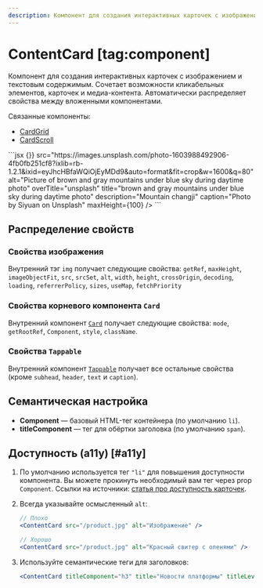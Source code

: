 ```yaml
---
description: Компонент для создания интерактивных карточек с изображением и текстовым содержимым.
---
```


<Overview group="data-display">

# ContentCard [tag:component]

Компонент для создания интерактивных карточек с изображением и текстовым содержимым.
Сочетает возможности кликабельных элементов, карточек и медиа-контента.
Автоматически распределяет свойства между вложенными компонентами.

Связанные компоненты:

- [CardGrid](/components/card-grid)
- [CardScroll](/components/card-scroll)

</Overview>

<Playground>
  ```jsx
  <ContentCard
    onClick={() => {}}
    src="https://images.unsplash.com/photo-1603988492906-4fb0fb251cf8?ixlib=rb-1.2.1&ixid=eyJhcHBfaWQiOjEyMDd9&auto=format&fit=crop&w=1600&q=80"
    alt="Picture of brown and gray mountains under blue sky during daytime photo"
    overTitle="unsplash"
    title="brown and gray mountains under blue sky during daytime photo"
    description="Mountain changji"
    caption="Photo by Siyuan on Unsplash"
    maxHeight={100}
  />
  ```
</Playground>

## Распределение свойств

### Свойства изображения

Внутренний тэг `img` получает следующие свойства: `getRef`, `maxHeight`, `imageObjectFit`, `src`, `srcSet`, `alt`,
`width`, `height`, `crossOrigin`, `decoding`, `loading`, `referrerPolicy`, `sizes`, `useMap`, `fetchPriority`

### Свойства корневого компонента `Card`

Внутренний компонент [`Card`](/components/card) получает следующие свойства: `mode`, `getRootRef`, `Component`,
`style`, `className`.

### Свойства `Tappable`

Внутренний компонент [`Tappable`](/components/tappable) получает все остальные свойства (кроме `subhead`,
`header`, `text` и `caption`).

## Семантическая настройка

- **Component** — базовый HTML-тег контейнера (по умолчанию `li`).
- **titleComponent** — тег для обёртки заголовка (по умолчанию `span`).

## Доступность (a11y) [#a11y]

1. По умолчанию используется тег `"li"` для повышения доступности компонента. Вы можете прокинуть необходимый вам тег через prop `Component`.
   Ссылки на источники: [статья про доступность карточек](https://inclusive-components.design/cards/).
2. Всегда указывайте осмысленный `alt`:

   ```jsx
   // Плохо
   <ContentCard src="/product.jpg" alt="Изображение" />

   // Хорошо
   <ContentCard src="/product.jpg" alt="Красный свитер с оленями" />
   ```

3. Используйте семантические теги для заголовков:
   ```jsx
   <ContentCard titleComponent="h3" title="Новости платформы" titleLevel="2" />
   ```
